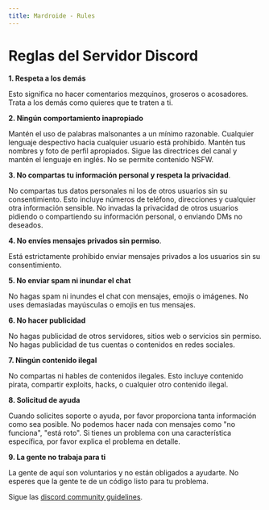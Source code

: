 ```yaml
---
title: Mardroide - Rules
---
```


# Reglas del Servidor Discord

**1. Respeta a los demás**

Esto significa no hacer comentarios mezquinos, groseros o acosadores. Trata a los demás como quieres que te traten a ti.

**2. Ningún comportamiento inapropiado**

Mantén el uso de palabras malsonantes a un mínimo razonable. Cualquier lenguaje despectivo hacia cualquier usuario está prohibido. Mantén tus nombres y foto de perfil apropiados. Sigue las directrices del canal y mantén el lenguaje en inglés. No se permite contenido NSFW.

**3. No compartas tu información personal y respeta la privacidad**.

No compartas tus datos personales ni los de otros usuarios sin su consentimiento. Esto incluye números de teléfono, direcciones y cualquier otra información sensible. No invadas la privacidad de otros usuarios pidiendo o compartiendo su información personal, o enviando DMs no deseados.

**4. No envíes mensajes privados sin permiso**.

Está estrictamente prohibido enviar mensajes privados a los usuarios sin su consentimiento.

**5. No enviar spam ni inundar el chat**

No hagas spam ni inundes el chat con mensajes, emojis o imágenes. No uses demasiadas mayúsculas o emojis en tus mensajes.

**6. No hacer publicidad**

No hagas publicidad de otros servidores, sitios web o servicios sin permiso. No hagas publicidad de tus cuentas o contenidos en redes sociales.

**7. Ningún contenido ilegal**

No compartas ni hables de contenidos ilegales. Esto incluye contenido pirata, compartir exploits, hacks, o cualquier otro contenido ilegal.

**8. Solicitud de ayuda**

Cuando solicites soporte o ayuda, por favor proporciona tanta información como sea posible. No podemos hacer nada con mensajes como "no funciona", "está roto". Si tienes un problema con una característica específica, por favor explica el problema en detalle.

**9. La gente no trabaja para ti**

La gente de aquí son voluntarios y no están obligados a ayudarte. No esperes que la gente te de un código listo para tu problema.

Sigue las [discord community guidelines](https://discord.com/guidelines).